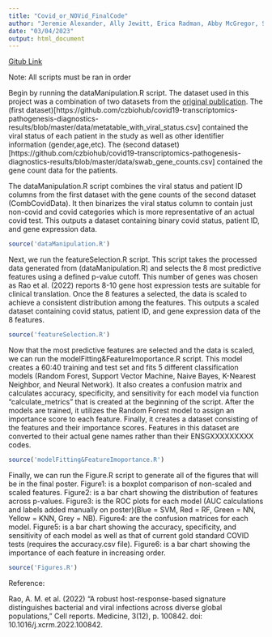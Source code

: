 ```yaml
---
title: "Covid_or_NOVid_FinalCode"
author: "Jeremie Alexander, Ally Jewitt, Erica Radman, Abby McGregor, Sirui Zhao, and Charlie Walker"
date: "03/04/2023"
output: html_document
---
```


[Gitub Link]( https://github.com/ericaradman/Team-2-Stuff-)

Note: All scripts must be ran in order

Begin by running the dataManipulation.R script. The dataset used in this project was a combination of two datasets from the [original publication](https://www.nature.com/articles/s41467-020-19587-y). The (first dataset)[https://github.com/czbiohub/covid19-transcriptomics-pathogenesis-diagnostics-results/blob/master/data/metatable_with_viral_status.csv] contained the viral status of each patient in the study as well as other identifier information (gender,age,etc). The (second dataset)[https://github.com/czbiohub/covid19-transcriptomics-pathogenesis-diagnostics-results/blob/master/data/swab_gene_counts.csv] contained the gene count data for the patients. 

The dataManipulation.R script combines the viral status and patient ID columns from the first dataset with the gene counts of the second dataset (CombCovidData). It then binarizes the viral status column to contain just non-covid and covid categories which is more representative of an actual covid test. This outputs a dataset containing binary covid status, patient ID, and gene expression data. 

```r
source('dataManipulation.R')
```

Next, we run the featureSelection.R script. This script takes the processed data generated from (dataManipulation.R) and selects the 8 most predictive features using a defined p-value cutoff. This number of genes was chosen as Rao et al. (2022) reports 8-10 gene host expression tests are suitable for clinical translation. Once the 8 features a selected, the data is scaled to achieve a consistent distribution among the features. This outputs a scaled dataset containing covid status, patient ID, and gene expression data of the 8 features.

```r
source('featureSelection.R')
```

Now that the most predictive features are selected and the data is scaled, we can run the modelFitting&FeatureImoportance.R script. This model creates a 60:40 training and test set and fits 5 different classification models (Random Forest, Support Vector Machine, Naive Bayes, K-Nearest Neighbor, and Neural Network). It also creates a confusion matrix and calculates accuracy, specificity, and sensitivity for each model via function "calculate_metrics" that is created at the beginning of the script. After the models are trained, it utilizes the Random Forest model to assign an importance score to each feature. Finally, it creates a dataset consisting of the features and their importance scores. Features in this dataset are converted to their actual gene names rather than their ENSGXXXXXXXXX codes.

```r
source('modelFitting&FeatureImoportance.R')
```

Finally, we can run the Figure.R script to generate all of the figures that will be in the final poster. Figure1: is a boxplot comparison of non-scaled and scaled features. Figure2: is a bar chart showing the distribution of features across p-values. Figure3: is the ROC plots for each model (AUC calculations and labels added manually on poster)(Blue = SVM, Red = RF, Green = NN, Yellow = KNN, Grey = NB). Figure4: are the confusion matrices for each model. Figure5: is a bar chart showing the accuracy, specificity, and sensitivity of each model as well as that of current gold standard COVID tests (requires the accuracy.csv file). Figure6: is a bar chart showing the importance of each feature in increasing order. 

```r
source('Figures.R')
```

Reference:

Rao, A. M. et al. (2022) “A robust host-response-based signature distinguishes bacterial and viral infections across diverse global populations,” Cell reports. Medicine, 3(12), p. 100842. doi: 10.1016/j.xcrm.2022.100842.

